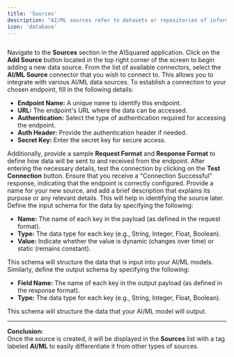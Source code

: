 ```yaml
---
title: 'Sources'
description: "AI/ML sources refer to datasets or repositories of information that serve as inputs for Artificial Intelligence (AI) and Machine Learning (ML) models. These sources provide the data needed to train, validate, and test AI/ML models, enabling them to make accurate predictions and informed decisions. Connect your AI/ML sources to the AI Squared application by following the steps outlined below."
icon: 'database'
---
```


<img
  className="block"
  src=""
  alt=""
/>

<Steps>

  <Step title="Step 1">
    Navigate to the <strong>Sources</strong> section in the AISquared application. Click on the <strong>Add Source</strong> button located in the top right corner of the screen to begin adding a new data source.
  </Step>

  <Step title="Step 2">
    From the list of available connectors, select the <strong>AI/ML Source</strong> connector that you wish to connect to. This allows you to integrate with various AI/ML data sources.
  </Step>

  <Step title="Step 3">
    To establish a connection to your chosen endpoint, fill in the following details:
    <ul>
      <li><strong>Endpoint Name:</strong> A unique name to identify this endpoint.</li>
      <li><strong>URL:</strong> The endpoint's URL where the data can be accessed.</li>
      <li><strong>Authentication:</strong> Select the type of authentication required for accessing the endpoint.</li>
      <li><strong>Auth Header:</strong> Provide the authentication header if needed.</li>
      <li><strong>Secret Key:</strong> Enter the secret key for secure access.</li>
    </ul>
    Additionally, provide a sample <strong>Request Format</strong> and <strong>Response Format</strong> to define how data will be sent to and received from the endpoint.
  </Step>

  <Step title="Step 4">
    After entering the necessary details, test the connection by clicking on the <strong>Test Connection</strong> button. Ensure that you receive a "Connection Successful" response, indicating that the endpoint is correctly configured.
  </Step>

  <Step title="Step 5">
    Provide a name for your new source, and add a brief description that explains its purpose or any relevant details. This will help in identifying the source later.
  </Step>

  <Step title="Step 6">
    Define the input schema for the data by specifying the following:
    <ul>
      <li><strong>Name:</strong> The name of each key in the payload (as defined in the request format).</li>
      <li><strong>Type:</strong> The data type for each key (e.g., String, Integer, Float, Boolean).</li>
      <li><strong>Value:</strong> Indicate whether the value is dynamic (changes over time) or static (remains constant).</li>
    </ul>
    This schema will structure the data that is input into your AI/ML models.
  </Step>

  <Step title="Step 7">
    Similarly, define the output schema by specifying the following:
    <ul>
      <li><strong>Field Name:</strong> The name of each key in the output payload (as defined in the response format).</li>
      <li><strong>Type:</strong> The data type for each key (e.g., String, Integer, Float, Boolean).</li>
    </ul>
    This schema will structure the data that your AI/ML model will output.
  </Step>

</Steps>

---

**Conclusion:**  
Once the source is created, it will be displayed in the **Sources** list with a tag labeled **AI/ML** to easily differentiate it from other types of sources.

